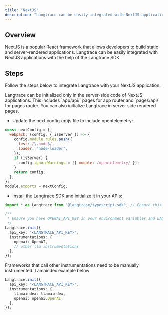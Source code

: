 ```yaml
---
title: "NextJS"
description: "Langtrace can be easily integrated with NextJS applications with the help of the Langtrace SDK."
---
```


## Overview

NextJS is a popular React framework that allows developers to build static and server-rendered applications. Langtrace can be easily integrated with NextJS applications with the help of the Langtrace SDK.

## Steps

Follow the steps below to integrate Langtrace with your NextJS application:

<Note>
  Langtrace can be initialized only in the server-side code of NextJS
  applications. This includes `app/api/` pages for app router and `pages/api/`
  for pages router. You can also initialize Langtrace in server side rendered
  pages.
</Note>

- Update the next.config.(m)js file to include opentelemetry:

```js
const nextConfig = {
  webpack: (config, { isServer }) => {
    config.module.rules.push({
      test: /\.node$/,
      loader: "node-loader",
    });
    if (isServer) {
      config.ignoreWarnings = [{ module: /opentelemetry/ }];
    }
    return config;
  },
};
module.exports = nextConfig;
```

- Install the Langtrace SDK and initialize it in your APIs:

```typescript Typescript
import * as Langtrace from "@langtrase/typescript-sdk"; // Ensure this import precedes any LLM module imports

/**
 * Ensure you have OPENAI_API_KEY in your environment variables and LANGTRACE_API_KEY in your environment variables
 */
Langtrace.init({
  api_key: "<LANGTRACE_API_KEY>",
  instrumentations: {
    openai: OpenAI,
    // other llm instrumentations
  },
});
```

Frameworks that call other instrumentations need to be manually instrumented. Lamaindex example below

```typescript Typescript
Langtrace.init({
  api_key: "<LANGTRACE_API_KEY>",
  instrumentations: {
    llamaindex: llamaindex,
    openai: openai.OpenAI,
  },
});
```
